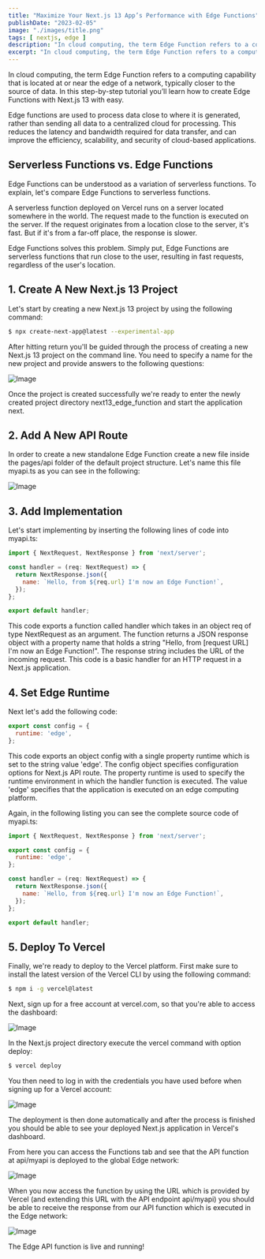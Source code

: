 ```yaml
---
title: "Maximize Your Next.js 13 App’s Performance with Edge Functions"
publishDate: "2023-02-05"
image: "./images/title.png"
tags: [ nextjs, edge ]
description: "In cloud computing, the term Edge Function refers to a computing capability that is located at or near the edge of a network, typically closer to the source of data. In this step-by-step tutorial you’ll learn how to create Edge Functions with Next.js 13 with easy." 
excerpt: "In cloud computing, the term Edge Function refers to a computing capability that is located at or near the edge of a network, typically closer to the source of data. In this step-by-step tutorial you’ll learn how to create Edge Functions with Next.js 13 with easy."
---
```


In cloud computing, the term Edge Function refers to a computing capability that is located at or near the edge of a network, typically closer to the source of data. In this step-by-step tutorial you’ll learn how to create Edge Functions with Next.js 13 with easy.

Edge functions are used to process data close to where it is generated, rather than sending all data to a centralized cloud for processing. This reduces the latency and bandwidth required for data transfer, and can improve the efficiency, scalability, and security of cloud-based applications.

## Serverless Functions vs. Edge Functions

Edge Functions can be understood as a variation of serverless functions. To explain, let's compare Edge Functions to serverless functions.

A serverless function deployed on Vercel runs on a server located somewhere in the world. The request made to the function is executed on the server. If the request originates from a location close to the server, it's fast. But if it's from a far-off place, the response is slower.

Edge Functions solves this problem. Simply put, Edge Functions are serverless functions that run close to the user, resulting in fast requests, regardless of the user's location.

## 1. Create A New Next.js 13 Project

Let's start by creating a new Next.js 13 project by using the following command:

```bash
$ npx create-next-app@latest --experimental-app
```

After hitting return you'll be guided through the process of creating a new Next.js 13 project on the command line. You need to specify a name for the new project and provide answers to the following questions:

![Image](images/10.png)

Once the project is created successfully we're ready to enter the newly created project directory next13_edge_function and start the application next.

## 2. Add A New API Route

In order to create a new standalone Edge Function create a new file inside the pages/api folder of the default project structure. Let's name this file myapi.ts as you can see in the following:

![Image](images/20.png)

## 3. Add Implementation

Let's start implementing by inserting the following lines of code into myapi.ts:

```js
import { NextRequest, NextResponse } from 'next/server';

const handler = (req: NextRequest) => {
  return NextResponse.json({
    name: `Hello, from ${req.url} I'm now an Edge Function!`,
  });
};

export default handler;
```

This code exports a function called handler which takes in an object req of type NextRequest as an argument. The function returns a JSON response object with a property name that holds a string "Hello, from [request URL] I'm now an Edge Function!". The response string includes the URL of the incoming request. This code is a basic handler for an HTTP request in a Next.js application.

## 4. Set Edge Runtime

Next let's add the following code:

```js
export const config = {
  runtime: 'edge',
};
```

This code exports an object config with a single property runtime which is set to the string value 'edge'. The config object specifies configuration options for Next.js API route. The property runtime is used to specify the runtime environment in which the handler function is executed. The value 'edge' specifies that the application is executed on an edge computing platform.

Again, in the following listing you can see the complete source code of myapi.ts:

```js
import { NextRequest, NextResponse } from 'next/server';

export const config = {
  runtime: 'edge',
};

const handler = (req: NextRequest) => {
  return NextResponse.json({
    name: `Hello, from ${req.url} I'm now an Edge Function!`,
  });
};

export default handler;
```

## 5. Deploy To Vercel

Finally, we're ready to deploy to the Vercel platform. First make sure to install the latest version of the Vercel CLI by using the following command:

```bash
$ npm i -g vercel@latest
```

Next, sign up for a free account at vercel.com, so that you're able to access the dashboard:

![Image](images/30.png)

In the Next.js project directory execute the vercel command with option deploy:

```bash
$ vercel deploy
```

You then need to log in with the credentials you have used before when signing up for a Vercel account:

![Image](images/40.png)

The deployment is then done automatically and after the process is finished you should be able to see your deployed Next.js application in Vercel's dashboard.

From here you can access the Functions tab and see that the API function at api/myapi is deployed to the global Edge network:

![Image](images/50.png)

When you now access the function by using the URL which is provided by Vercel (and extending this URL with the API endpoint api/myapi) you should be able to receive the response from our API function which is executed in the Edge network:

![Image](images/60.png)

The Edge API function is live and running!